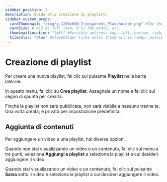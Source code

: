 ```yaml
---
sidebar_position: 2
description: Guida alla creazione di playlist.
sidebar_custom_props:
  cardThumbnail: "/img/g_1200x600_Transparent_Placeholder.png" #The thumbnail on the category card.
  cardSize: 6 #12 is full size, 6 is 50% width, etc.
  thumbnailLocation: "left" #Possible options: top, left, bottom, right, none
  tileColor: "blue" #Placeholder tiles until thumbnail is ready, possible options: blue, cream, darkpurple, lightpurple, mauve, orange, pink, none
---
```


# Creazione di playlist

Per creare una nuova playlist, fai clic sul pulsante **Playlist** nella barra laterale.

In questo menu, fai clic su **Crea playlist**. Assegnale un nome e fai clic sul segno di spunta per crearla.

Finché la playlist non sarà pubblicata, non sarà visibile a nessuno tranne te. Una volta creata, è privata per impostazione predefinita.

## Aggiunta di contenuti

Per aggiungere un video a una playlist, hai diverse opzioni.

Quando non stai visualizzando un video o un contenuto, fai clic sul menu a tre punti, seleziona **Aggiungi a playlist** e seleziona la playlist a cui desideri aggiungere il video.

Quando stai visualizzando un video o un contenuto, fai clic sul pulsante **Salva** sotto il video e seleziona la playlist a cui desideri aggiungere il video.